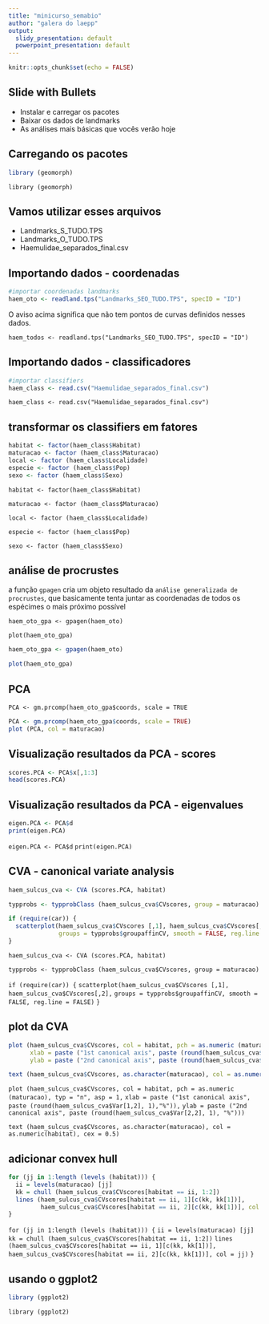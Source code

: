 ```yaml
---
title: "minicurso_semabio"
author: "galera do laepp"
output:
  slidy_presentation: default
  powerpoint_presentation: default
---
```


```r
knitr::opts_chunk$set(echo = FALSE)
```

## Slide with Bullets

- Instalar e carregar os pacotes
- Baixar os dados de landmarks
- As análises mais básicas que vocês verão hoje

## Carregando os pacotes

```r
library (geomorph)
```

`library (geomorph)`

## Vamos utilizar esses arquivos

- Landmarks_S_TUDO.TPS
- Landmarks_O_TUDO.TPS
- Haemulidae_separados_final.csv

## Importando dados - coordenadas

```r
#importar coordenadas landmarks
haem_oto <- readland.tps("Landmarks_SEO_TUDO.TPS", specID = "ID")
```
O aviso acima significa que não tem pontos de curvas definidos nesses dados.

`haem_todos <- readland.tps("Landmarks_SEO_TUDO.TPS", specID = "ID")`

## Importando dados - classificadores

```r
#importar classifiers
haem_class <- read.csv("Haemulidae_separados_final.csv")
```

`haem_class <- read.csv("Haemulidae_separados_final.csv")`

## transformar os classifiers em fatores

```r
habitat <- factor(haem_class$Habitat)
maturacao <- factor (haem_class$Maturacao)
local <- factor (haem_class$Localidade)
especie <- factor (haem_class$Pop)
sexo <- factor (haem_class$Sexo)
```

`habitat <- factor(haem_class$Habitat)`

`maturacao <- factor (haem_class$Maturacao)`

`local <- factor (haem_class$Localidade)`

`especie <- factor (haem_class$Pop)`

`sexo <- factor (haem_class$Sexo)`

## análise de procrustes

a função `gpagen` cria um objeto resultado da `análise generalizada de procrustes`, que basicamente tenta juntar as coordenadas de todos os espécimes o mais próximo possível

`haem_oto_gpa <- gpagen(haem_oto)`

`plot(haem_oto_gpa)`
``` r
haem_oto_gpa <- gpagen(haem_oto)
```

```r
plot(haem_oto_gpa)
```

## PCA 

`PCA <- gm.prcomp(haem_oto_gpa$coords, scale = TRUE`
```r
PCA <- gm.prcomp(haem_oto_gpa$coords, scale = TRUE)
plot (PCA, col = maturacao)
```

## Visualização resultados da PCA - scores
```r
scores.PCA <- PCA$x[,1:3] 
head(scores.PCA)
```
## Visualização resultados da PCA - eigenvalues
```r
eigen.PCA <- PCA$d
print(eigen.PCA)
```

`eigen.PCA <- PCA$d`
`print(eigen.PCA)`

## CVA - canonical variate analysis

```r
haem_sulcus_cva <- CVA (scores.PCA, habitat)

typprobs <- typprobClass (haem_sulcus_cva$CVscores, group = maturacao)

if (require(car)) {
  scatterplot(haem_sulcus_cva$CVscores [,1], haem_sulcus_cva$CVscores[,2], 
              groups = typprobs$groupaffinCV, smooth = FALSE, reg.line = FALSE)
}
```

`haem_sulcus_cva <- CVA (scores.PCA, habitat)`

`typprobs <- typprobClass (haem_sulcus_cva$CVscores, group = maturacao)`

`if (require(car)) {`
` scatterplot(haem_sulcus_cva$CVscores [,1], haem_sulcus_cva$CVscores[,2], `
`             groups = typprobs$groupaffinCV, smooth = FALSE, reg.line = FALSE)`
`}`

## plot da CVA

```r
plot (haem_sulcus_cva$CVscores, col = habitat, pch = as.numeric (maturacao), typ = "n", asp = 1,
      xlab = paste ("1st canonical axis", paste (round(haem_sulcus_cva$Var[1,2], 1),"%")),
      ylab = paste ("2nd canonical axis", paste (round(haem_sulcus_cva$Var[2,2], 1), "%")))

text (haem_sulcus_cva$CVscores, as.character(maturacao), col = as.numeric(habitat), cex = 0.5)
```

`plot (haem_sulcus_cva$CVscores, col = habitat, pch = as.numeric (maturacao), typ = "n", asp = 1,`
      `xlab = paste ("1st canonical axis", paste (round(haem_sulcus_cva$Var[1,2], 1),"%")),`
      `ylab = paste ("2nd canonical axis", paste (round(haem_sulcus_cva$Var[2,2], 1), "%")))`

`text (haem_sulcus_cva$CVscores, as.character(maturacao), col = as.numeric(habitat), cex = 0.5)`

## adicionar convex hull

```r
for (jj in 1:length (levels (habitat))) {
  ii = levels(maturacao) [jj]
  kk = chull (haem_sulcus_cva$CVscores[habitat == ii, 1:2])
  lines (haem_sulcus_cva$CVscores[habitat == ii, 1][c(kk, kk[1])],
         haem_sulcus_cva$CVscores[habitat == ii, 2][c(kk, kk[1])], col = jj)
}
```

`for (jj in 1:length (levels (habitat))) {`
  `ii = levels(maturacao) [jj]`
  `kk = chull (haem_sulcus_cva$CVscores[habitat == ii, 1:2])`
  `lines (haem_sulcus_cva$CVscores[habitat == ii, 1][c(kk, kk[1])],`
         `haem_sulcus_cva$CVscores[habitat == ii, 2][c(kk, kk[1])], col = jj)`
`}`

## usando o ggplot2

```r
library (ggplot2)
```

`library (ggplot2)`

